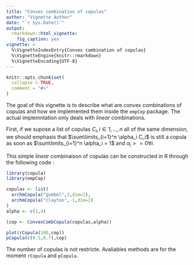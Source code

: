 ---
title: "Convex combination of copulas"
author: "Vignette Author"
date: "`r Sys.Date()`"
output:
  rmarkdown::html_vignette:
    fig_caption: yes
vignette: >
  %\VignetteIndexEntry{Convex combination of copulas}
  %\VignetteEngine{knitr::rmarkdown}
  %\VignetteEncoding{UTF-8}
---

```{r setup, include = FALSE}
knitr::opts_chunk$set(
  collapse = TRUE,
  comment = "#>"
)

```

The goal of this vignette is to describe what are convex combinations of copulas and how we implemented them inside the `empCop` package. The actual implemntation only deals with *linear* combinations.

First, if we supose a list of copulas $C_i, i \in {1,...,n}$ all of the same dimension, we should emphasis that $\sum\limits_{i=1}^n \alpha_i C_i$ is still a copula as soon as $\sum\limits_{i=1}^n \alpha_i = 1$ and $\alpha_i >=0 \forall i$. 

This simple *linear* combinaison of copulas can be constructed in R through the following code : 

```{r}
library(copula)
library(empCop)

copulas <- list(
  archmCopula("gumbel",3,dim=2),
  archmCopula("clayton",-1,dim=2)
)
alpha <- c(1,4)

(cop <- ConvexCombCopula(copulas,alpha))

plot(rCopula(100,cop))
pCopula(c(0.5,0.7),cop)


```


The number of copulas is not restricte. Avaliables methods are for the moment `rCopula` and `pCopula`. 



